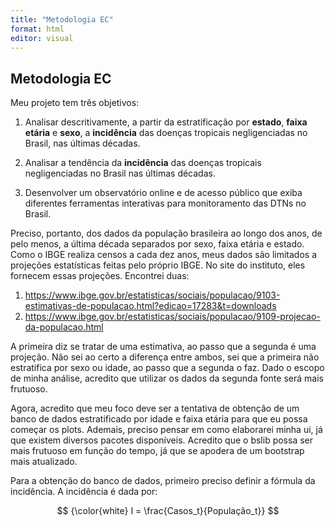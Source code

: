 ```yaml
---
title: "Metodologia EC"
format: html
editor: visual
---
```


## Metodologia EC

Meu projeto tem três objetivos:

1.  Analisar descritivamente, a partir da estratificação por **estado**, **faixa** **etária** e **sexo**, a **incidência** das doenças tropicais negligenciadas no Brasil, nas últimas décadas.

2.  Analisar a tendência da **incidência** das doenças tropicais negligenciadas no Brasil nas últimas décadas.

3.  Desenvolver um observatório online e de acesso público que exiba diferentes ferramentas interativas para monitoramento das DTNs no Brasil.

Preciso, portanto, dos dados da população brasileira ao longo dos anos, de pelo menos, a última década separados por sexo, faixa etária e estado. Como o IBGE realiza censos a cada dez anos, meus dados são limitados a projeções estatísticas feitas pelo próprio IBGE. No site do instituto, eles fornecem essas projeções. Encontrei duas:

1.  <https://www.ibge.gov.br/estatisticas/sociais/populacao/9103-estimativas-de-populacao.html?edicao=17283&t=downloads>
2.  <https://www.ibge.gov.br/estatisticas/sociais/populacao/9109-projecao-da-populacao.html>

A primeira diz se tratar de uma estimativa, ao passo que a segunda é uma projeção. Não sei ao certo a diferença entre ambos, sei que a primeira não estratifica por sexo ou idade, ao passo que a segunda o faz. Dado o escopo de minha análise, acredito que utilizar os dados da segunda fonte será mais frutuoso.

Agora, acredito que meu foco deve ser a tentativa de obtenção de um banco de dados estratificado por idade e faixa etária para que eu possa começar os plots. Ademais, preciso pensar em como elaborarei minha ui, já que existem diversos pacotes disponíveis. Acredito que o bslib possa ser mais frutuoso em função do tempo, já que se apodera de um bootstrap mais atualizado.

Para a obtenção do banco de dados, primeiro preciso definir a fórmula da incidência. A incidência é dada por:

$$
{\color{white} I = \frac{Casos_t}{População_t}}
$$
